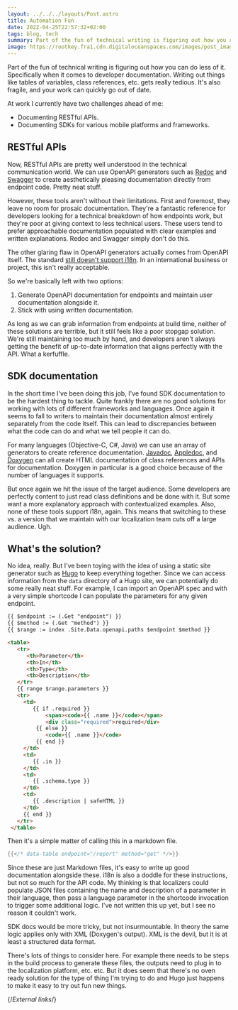 ```yaml
---
layout: ../../../layouts/Post.astro
title: Automation Fun
date: 2022-04-25T22:57:32+02:00
tags: blog, tech
summary: Part of the fun of technical writing is figuring out how you can do less of it.
image: https://rootkey.fra1.cdn.digitaloceanspaces.com/images/post_images/sdk_site.webp
---
```


Part of the fun of technical writing is figuring out how you can do less of it. Specifically when it comes to developer documentation. Writing out things like tables of variables, class references, etc. gets really tedious. It's also fragile, and your work can quickly go out of date.

At work I currently have two challenges ahead of me:

- Documenting RESTful APIs.
- Documenting SDKs for various mobile platforms and frameworks.

## RESTful APIs

Now, RESTful APIs are pretty well understood in the technical communication world. We can use OpenAPI generators such as [Redoc][redoc] and [Swagger][swagger] to create aesthetically pleasing documentation directly from endpoint code. Pretty neat stuff.

However, these tools aren't without their limitations. First and foremost, they leave no room for prosaic documentation. They're a fantastic reference for developers looking for a technical breakdown of how endpoints work, but they're poor at giving context to less technical users. These users tend to prefer approachable documentation populated with clear examples and written explanations. Redoc and Swagger simply don't do this.

The other glaring flaw in OpenAPI generators actually comes from OpenAPI itself. The standard [still doesn't support i18n][openapi-github]. In an international business or project, this isn't really acceptable.

So we're basically left with two options:

1. Generate OpenAPI documentation for endpoints and maintain user documentation alongside it.
2. Stick with using written documentation.

As long as we can grab information from endpoints at build time, neither of these solutions are terrible, but it still feels like a poor stopgap solution. We're still maintaining too much by hand, and developers aren't always getting the benefit of up-to-date information that aligns perfectly with the API. What a kerfuffle.

## SDK documentation

In the short time I've been doing this job, I've found SDK documentation to be the hardest thing to tackle. Quite frankly there are no good solutions for working with lots of different frameworks and languages. Once again it seems to fall to writers to maintain their documentation almost entirely separately from the code itself. This can lead to discrepancies between what the code can do and what we tell people it can do.

For many languages (Objective-C, C#, Java) we can use an array of generators to create reference documentation. [Javadoc][javadoc], [Appledoc][appledoc], and [Doxygen][doxygen] can all create HTML documentation of class references and APIs for documentation. Doxygen in particular is a good choice because of the number of languages it supports.

But once again we hit the issue of the target audience. Some developers are perfectly content to just read class definitions and be done with it. But some want a more explanatory approach with contextualized examples. Also, none of these tools support i18n, again. This means that switching to these vs. a version that we maintain with our localization team cuts off a large audience. Ugh.

## What's the solution?

No idea, really. But I've been toying with the idea of using a static site generator such as [Hugo][hugo] to keep everything together. Since we can access information from the `data` directory of a Hugo site, we can potentially do some really neat stuff. For example, I can import an OpenAPI spec and with a very simple shortcode I can populate the parameters for any given endpoint.

```html
{{ $endpoint := (.Get "endpoint") }}
{{ $method := (.Get "method") }}
{{ $range := index .Site.Data.openapi.paths $endpoint $method }}

<table>
   <tr>
      <th>Parameter</th>
      <th>In</th>
      <th>Type</th>
      <th>Description</th>
   </tr>
   {{ range $range.parameters }}
   <tr>
     <td>
        {{ if .required }}
            <span><code>{{ .name }}</code></span>
            <div class="required">required</div>
         {{ else }}
            <code>{{ .name }}</code>
         {{ end }}
     </td>
     <td>
        {{ .in }}
     </td>
     <td>
        {{ .schema.type }}
     </td>
     <td>
        {{ .description | safeHTML }}
     </td>
     {{ end }}
   </tr>
 </table>
```

Then it's a simple matter of calling this in a markdown file.

```go
{{</* data-table endpoint="/report" method="get" */>}}
```

Since these are just Markdown files, it's easy to write up good documentation alongside these. i18n is also a doddle for these instructions, but not so much for the API code. My thinking is that localizers could populate JSON files containing the name and description of a parameter in their language, then pass a language parameter in the shortcode invocation to trigger some additional logic. I've not written this up yet, but I see no reason it couldn't work.

SDK docs would be more tricky, but not insurmountable. In theory the same logic applies only with XML (Doxygen's output). XML is the devil, but it is at least a structured data format.

There's lots of things to consider here. For example there needs to be steps in the build process to generate these files, the outputs need to plug in to the localization platform, etc. etc. But it does seem that there's no oven ready solution for the type of thing I'm trying to do and Hugo just happens to make it easy to try out fun new things.

{/*External links*/}

[appledoc]: https://github.com/tomaz/appledoc
[doxygen]: https://www.doxygen.nl/index.html
[hugo]: https://gohugo.io
[javadoc]: https://docs.oracle.com/javase/8/docs/technotes/tools/windows/javadoc.html
[openapi-github]: https://github.com/OAI/OpenAPI-Specification/issues/1740
[redoc]: https://redoc.ly
[swagger]: https://swagger.io

